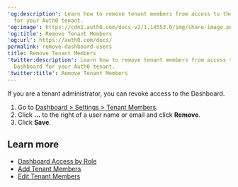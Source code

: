 ---
'og:description': Learn how to remove tenant members from access to the Auth0 Dashboard
  for your Auth0 tenant.
'og:image': https://cdn2.auth0.com/docs-v2/1.14553.0/img/share-image.png
'og:title': Remove Tenant Members
'og:url': https://auth0.com/docs/
permalink: remove-dashboard-users
title: Remove Tenant Members
'twitter:description': Learn how to remove tenant members from access to the Auth0
  Dashboard for your Auth0 tenant.
'twitter:title': Remove Tenant Members
---
If you are a tenant administrator, you can revoke access to the Dashboard.

1. Go to [Dashboard > Settings > Tenant Members](https://manage.auth0.com/#/tenant/admins).
2. Click **...** to the right of a user name or email and click **Remove**.
3. Click **Save**.

## Learn more

* [Dashboard Access by Role](/docs/get-started/manage-dashboard-access/feature-access-by-role)
* [Add Tenant Members](/docs/get-started/manage-dashboard-access/add-dashboard-users)
* [Edit Tenant Members](/docs/get-started/manage-dashboard-access/edit-dashboard-users)